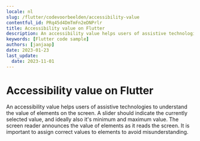 ```yaml
---
locale: nl
slug: /flutter/codevoorbeelden/accessibility-value
contentful_id: PRq45d4DmTmFn2eDNPrlr
title: Accessibility value on Flutter
description: An accessibility value helps users of assistive technologies to understand the value of elements on the screen.
keywords: [Flutter code sample]
authors: [janjaap]
date: 2023-01-23
last_update:
  date: 2023-11-01
---
```


# Accessibility value on Flutter

An accessibility value helps users of assistive technologies to understand the value of elements on the screen. A slider should indicate the currently selected value, and ideally also it's minimum and maximum value. The screen reader announces the value of elements as it reads the screen. It is important to assign correct values to elements to avoid misunderstanding.

<CodeSample id="accessibility-value" locale="nl" platform="flutter"/>
